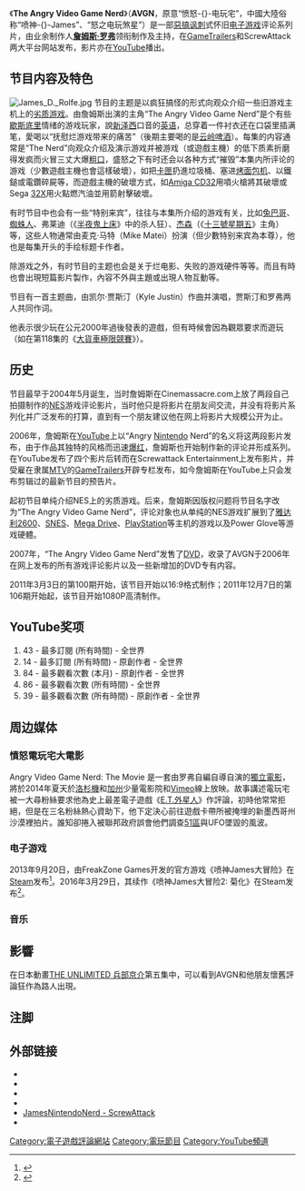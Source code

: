 {{noteTA
|G1=Games
|T=zh-cn:喷神James; zh-tw:憤怒電玩宅; zh-hk:憤怒電玩宅;
|1=zh-cn:喷神James; zh-tw:憤怒電玩宅; zh-hk:憤怒電玩宅;
|2=zh-cn:辛普森一家; zh-tw:辛普森家庭; zh-hk:阿森一族;
|3=zh-cn:视频;  zh-tw:影片; zh-hk:影片;
}}
{{Infobox television
| show_name            = The Angry Video Game Nerd
| image                = 
| caption              = The Angry Video Game Nerd logo
| show_name_2          = Angry Nintendo Nerd<br>AVGN
| genre                = [[幽默|幽默]]、[[讽刺|讽刺]]、游戏回顾
| format               =
| creator              = James Rolfe
| developer            = [http://www.cinemassacre.com/ Cinemassacre Productions]
| writer               = James Rolfe<br>Mike Matei
| director             = James Rolfe
| creative_director    = Pickle Puffer
| presenter            = 
| starring             = James Rolfe<br>Mike Matei<br>Kyle Justin<br>Kevin Finn
| judges               =
| voices               =
| narrated             = 
| theme_music_composer = James Rolfe (lyrics), Kyle Justin (music)
| opentheme            = "Angry Video Game Nerd Theme"
| endtheme             =
| composer             = 
| country              = {{flag|USA}}
| language             = [[英语|英语]]
| num_seasons          = 15
| num_episodes         = 202
| list_episodes        = 噴神James節目列表
| executive_producer   = 
| producer             = James Rolfe
| editor               = James Rolfe
| location             = [[紐華克_(紐澤西州)|新泽西州纽瓦克]] (第1～3季)<ref>https://www.youtube.com/watch?v=WEz0IoffV9g {{Wayback|url=https://www.youtube.com/watch?v=WEz0IoffV9g |date=20201119140435 }} AVGN Games - Angry Video Game Nerd - Episode 115
 17分36秒</ref><br> [[费城|宾夕法尼亚州费城]] (第3季至今){{citation needed|date=May 2011}}
| cinematography       =
| camera               = Liam Mulvey
| runtime              = 不定，通常每集3－26分钟
| company              =
| distributor          = [[Gametrailers|Gametrailers]]<br/>{{tsl|en|ScrewAttack|ScrewAttack}}<br/>[[YouTube|YouTube]] (重新发布)
| channel              = '''互联网：'''<br>[[YouTube|YouTube]]<br>ScrewAttack<br>GameTrailers<br>[http://www.cinemassacre.com/ CineMassacre]
| audio_format         =
| first_run            =
| first_aired          = {{Start date|2004|5|16}}
| last_aired           = 至今
| status               = 活跃
| preceded_by          = Bad NES Games (CineMassacre Special)<ref name=dvddocumentary>{{cite video | people = James Rolfe | title = What Was I Thinking?: The Making of the Angry Video Game Nerd | medium = DVD | publisher = ScrewAttack |date = 2007 }}</ref>
| followed_by          =
| related              =
| website              = http://www.cinemassacre.com/
| production_website   = 
}}
《'''The Angry Video Game Nerd'''》（'''AVGN'''，原意“愤怒-{}-电玩宅”，中國大陸俗称“喷神-{}-James”、“怒之电玩煞星”）是一部[[惡搞文化|惡搞]][[讽刺|讽刺]]式怀旧[[电子游戏|电子游戏]]评论系列片，由业余制作人'''[[詹姆斯·罗弗|詹姆斯·罗弗]]'''领衔制作及主持，在[[GameTrailers|GameTrailers]]和ScrewAttack两大平台网站发布，影片亦在[[YouTube|YouTube]]播出。

== 节目内容及特色 ==
{{see|喷神James节目列表}}
[[Image:James_D._Rolfe.jpg|left]]
节目的主题是以疯狂搞怪的形式向观众介绍一些旧游戏主机上的[[劣质游戏|劣质游戏]]。由詹姆斯出演的主角“The Angry Video Game Nerd”是个有些[[歇斯底里|歇斯底里]]情绪的游戏玩家，說[[新泽西|新泽西]]口音的[[英语|英语]]，总穿着一件衬衣还在口袋里插满笔，愛喝{{tsl|en|Rolling Rock}}以“抚慰烂游戏带来的痛苦”（後期主要喝的是[[云岭啤酒|云岭啤酒]]）。每集的内容通常是“The Nerd”向观众介绍及演示游戏并被游戏（或遊戲主機）的低下质素折磨得发疯而火冒三丈大爆[[粗口|粗口]]，盛怒之下有时还会以各种方式“摧毁”本集内所评论的游戏（少數遊戲主機也會這樣破壞），如把[[卡匣|卡匣]]扔進垃圾桶、塞进[[烤面包机|烤面包机]]、以鐵鎚或電鑽碎屍等，而遊戲主機的破壞方式，如[[Amiga_CD32|Amiga CD32]]用噴火槍將其破壞或Sega [[32X|32X]]用火點燃汽油並用箭射擊破壞。

有时节目中也会有一些“特别来宾”，往往与本集所介绍的游戏有关，比如[[兔巴哥|兔巴哥]]、[[蜘蛛人|蜘蛛人]]、弗莱迪（《[[半夜鬼上床|半夜鬼上床]]》中的杀人狂）、[[面具杰森魔|杰森]]（《[[十三號星期五_(電影)|十三號星期五]]》主角）等，这些人物通常由麦克·马特（Mike Matei）扮演（但少數特别来宾為本尊），他也是每集开头的手绘标题卡作者。

除游戏之外，有时节目的主题也会是关于烂电影、失败的游戏硬件等等。而且有時也會出現短篇影片製作，內容不外與主題或出現人物互動等。

节目有一首主题曲，由凯尔·贾斯汀（Kyle Justin）作曲并演唱，贾斯汀和罗弗两人共同作词。

他表示很少玩在公元2000年過後發表的遊戲，但有時候會因為觀眾要求而遊玩（如在第118集的《[[大貨車極限競賽|大貨車極限競賽]]》）。

== 历史 ==
节目最早于2004年5月诞生，当时詹姆斯在Cinemassacre.com上放了两段自己拍摄制作的[[FC游戏机|NES]]游戏评论影片，当时他只是将影片在朋友间交流，并没有将影片系列化并广泛发布的打算，直到有一个朋友建议他在网上将影片大规模公开为止。

2006年，詹姆斯在[[YouTube|YouTube]]上以“Angry [[任天堂|Nintendo]] Nerd”的名义将这两段影片发布，由于作品其独特的风格而迅速[[网络爆红现象|爆红]]，詹姆斯也开始制作新的评论并形成系列。在YouTube发布了四个影片后转而在Screwattack Entertainment上发布影片，并受雇在隶属[[MTV|MTV]]的[[GameTrailers|GameTrailers]]开辟专栏发布，如今詹姆斯在YouTube上只会发布剪辑过的最新节目的预告片。

起初节目单纯介绍NES上的劣质游戏。后来，詹姆斯因版权问题将节目名字改为“The Angry Video Game Nerd”，评论对象也从单纯的NES游戏扩展到了[[雅达利2600|雅达利2600]]、[[超级任天堂|SNES]]、[[Mega_Drive|Mega Drive]]、[[PlayStation|PlayStation]]等主机的游戏以及Power Glove等游戏硬體。

2007年，“The Angry Video Game Nerd”发售了[[DVD|DVD]]，收录了AVGN于2006年在网上发布的所有游戏评论影片以及一些新增加的DVD专有内容。

2011年3月3日的第100期开始，该节目开始以16:9格式制作；2011年12月7日的第106期开始起，该节目开始1080P高清制作。

== YouTube奖项 ==
#43 - 最多訂閱 (所有時間) - 全世界
#14 - 最多訂閱 (所有時間) - 原創作者 - 全世界
#84 - 最多觀看次數 (本月) - 原創作者 - 全世界
#86 - 最多觀看次數 (所有時間) - 全世界
#39 - 最多觀看次數 (所有時間) - 原創作者 - 全世界

== 周边媒体 ==
=== 憤怒電玩宅大電影 ===
Angry Video Game Nerd: The Movie 是一套由罗弗自編自導自演的[[獨立電影|獨立電影]]，將於2014年夏天於[[洛杉機|洛杉機]]和[[加州|加州]]少量電影院和[[Vimeo|Vimeo]]線上放映。故事講述電玩宅被一大尋粉絲要求他為史上最差電子遊戲《[[E.T.外星人_(游戏)|E.T.外星人]]》作評論，初時他常常拒絕，但是在三名粉絲熱心資助下，他下定決心前往遊戲卡帶所被掩埋的新墨西哥州沙漠裡拍片。誰知卻捲入被聯邦政府誤會他們調查[[51區|51區]]與UFO墜毀的風波。

=== 电子游戏 ===
2013年9月20日，由FreakZone Games开发的官方游戏《喷神James大冒险》在[[Steam|Steam]]发布<ref>{{cite web|publisher=Steam|url=http://store.steampowered.com/app/237740|title=Angry Video Game Nerd Adventures|accessdate=September 21, 2013|archive-date=2020-12-18|archive-url=https://web.archive.org/web/20201218204558/https://store.steampowered.com/app/237740|dead-url=no}}</ref>。2016年3月29日，其续作《喷神James大冒险2: 菊化》在Steam发布<ref>{{Cite web|title=Steam 上的 Angry Video Game Nerd II: ASSimilation|url=https://store.steampowered.com/app/409660/Angry_Video_Game_Nerd_II_ASSimilation/|accessdate=|author=|date=|format=|work=|publisher=|language=|archive-date=2020-11-11|archive-url=https://web.archive.org/web/20201111222712/https://store.steampowered.com/app/409660/Angry_Video_Game_Nerd_II_ASSimilation/|dead-url=no}}</ref>。

=== 音乐 ===

== 影響 ==
在日本動畫[[楚楚可憐超能少女組|THE UNLIMITED 兵部京介]]第五集中，可以看到AVGN和他朋友懷舊評論狂作為路人出現。

==注脚==
{{reflist}}

== 外部链接 ==
* {{Official websites|http://www.cinemassacre.com/}}
* {{YouTube|user=JamesNintendoNerd}}
* {{Twitter|cinemassacre}}
* {{facebook|Cinemassacre}}
* [http://screwattack.roosterteeth.com/interest/78789 JamesNintendoNerd - ScrewAttack]{{Dead link|date=2018年10月 |bot=InternetArchiveBot |fix-attempted=yes }}
* {{IMDb title|id=1230180}}

[[Category:電子遊戲評論網站|Category:電子遊戲評論網站]]
[[Category:電玩節目|Category:電玩節目]]
[[Category:YouTube頻道|Category:YouTube頻道]]